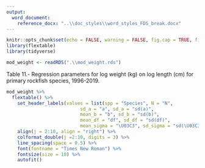 ```yaml
---
output: 
  word_document:
    reference_docx: "..\\doc_styles\\word_styles_FDS_break.docx"
---
```


```r
knitr::opts_chunk$set(echo = FALSE, warning = FALSE, fig.cap = TRUE, fig.align = 'center')
library(flextable)
library(tidyverse)

mod_weight <- readRDS(".\\mod_weight.rds")
```

#########
Table 11.- Regression parameters for log weight (kg) on log length (cm) for primary rockfish species, 1996-2019.
```r
mod_weight %>%
  flextable() %>%
    set_header_labels(values = list(spp = "Species", N = "N", 
                           sd_a = "a", sd_a = "sd(a)", 
                           mean_b = "b", sd_b = "sd(b)", 
                           mean_df = "df", sd_df = "sd(df)", 
                           mean_sigma = "\U03C3", sd_sigma = "sd(\U03C3)")) %>%
    align(j = 2:10, align = "right") %>%
    colformat_double(j =2:10, digits = 3) %>%
    line_spacing(space = 0.5) %>%
    font(fontname = "Times New Roman") %>%
    fontsize(size = 10) %>%
    autofit()
```
 
